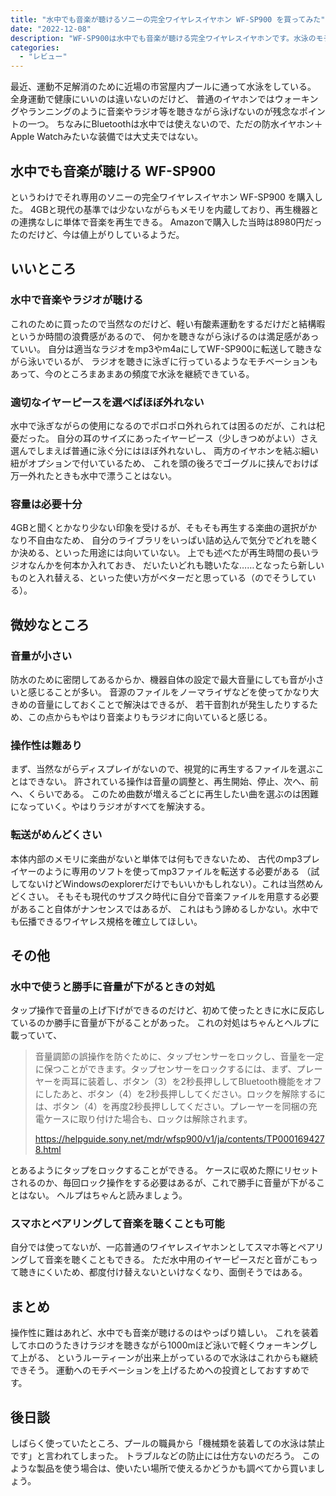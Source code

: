 ```yaml
---
title: "水中でも音楽が聴けるソニーの完全ワイヤレスイヤホン WF-SP900 を買ってみた"
date: "2022-12-08"
description: "WF-SP900は水中でも音楽が聴ける完全ワイヤレスイヤホンです。水泳のモチベーションを上げるために購入しました。"
categories:
  - "レビュー"
---
```


最近、運動不足解消のために近場の市営屋内プールに通って水泳をしている。
全身運動で健康にいいのは違いないのだけど、
普通のイヤホンではウォーキングやランニングのように音楽やラジオ等を聴きながら泳げないのが残念なポイントの一つ。
ちなみにBluetoothは水中では使えないので、ただの防水イヤホン＋Apple Watchみたいな装備では大丈夫ではない。

## 水中でも音楽が聴ける WF-SP900

というわけでそれ専用のソニーの完全ワイヤレスイヤホン WF-SP900 を購入した。
4GBと現代の基準では少ないながらもメモリを内蔵しており、再生機器との連携なしに単体で音楽を再生できる。
Amazonで購入した当時は8980円だったのだけど、今は値上がりしているようだ。

## いいところ

### 水中で音楽やラジオが聴ける

これのために買ったので当然なのだけど、軽い有酸素運動をするだけだと結構暇というか時間の浪費感があるので、
何かを聴きながら泳げるのは満足感があっていい。
自分は適当なラジオをmp3やm4aにしてWF-SP900に転送して聴きながら泳いでいるが、
ラジオを聴きに泳ぎに行っているようなモチベーションもあって、今のところまあまあの頻度で水泳を継続できている。

### 適切なイヤーピースを選べばほぼ外れない

水中で泳ぎながらの使用になるのでポロポロ外れられては困るのだが、これは杞憂だった。
自分の耳のサイズにあったイヤーピース（少しきつめがよい）さえ選んでしまえば普通に泳ぐ分にはほぼ外れないし、
両方のイヤホンを結ぶ細い紐がオプションで付いているため、
これを頭の後ろでゴーグルに挟んでおけば万一外れたときも水中で漂うことはない。

### 容量は必要十分

4GBと聞くとかなり少ない印象を受けるが、そもそも再生する楽曲の選択がかなり不自由なため、
自分のライブラリをいっぱい詰め込んで気分でどれを聴くか決める、といった用途には向いていない。
上でも述べたが再生時間の長いラジオなんかを何本か入れておき、
だいたいどれも聴いたな……となったら新しいものと入れ替える、といった使い方がベターだと思っている（のでそうしている）。

## 微妙なところ

### 音量が小さい

防水のために密閉してあるからか、機器自体の設定で最大音量にしても音が小さいと感じることが多い。
音源のファイルをノーマライザなどを使ってかなり大きめの音量にしておくことで解決はできるが、
若干音割れが発生したりするため、この点からもやはり音楽よりもラジオに向いていると感じる。

### 操作性は難あり

まず、当然ながらディスプレイがないので、視覚的に再生するファイルを選ぶことはできない。
許されている操作は音量の調整と、再生開始、停止、次へ、前へ、くらいである。
このため曲数が増えるごとに再生したい曲を選ぶのは困難になっていく。やはりラジオがすべてを解決する。

### 転送がめんどくさい

本体内部のメモリに楽曲がないと単体では何もできないため、
古代のmp3プレイヤーのように専用のソフトを使ってmp3ファイルを転送する必要がある
（試してないけどWindowsのexplorerだけでもいいかもしれない）。これは当然めんどくさい。
そもそも現代のサブスク時代に自分で音楽ファイルを用意する必要があること自体がナンセンスではあるが、
これはもう諦めるしかない。水中でも伝播できるワイヤレス規格を確立してほしい。

## その他

### 水中で使うと勝手に音量が下がるときの対処

タップ操作で音量の上げ下げができるのだけど、初めて使ったときに水に反応しているのか勝手に音量が下がることがあった。
これの対処はちゃんとヘルプに載っていて、

> 音量調節の誤操作を防ぐために、タップセンサーをロックし、音量を一定に保つことができます。タップセンサーをロックするには、まず、プレーヤーを両耳に装着し、ボタン（3）を2秒長押ししてBluetooth機能をオフにしたあと、ボタン（4）を2秒長押ししてください。ロックを解除するには、ボタン（4）を再度2秒長押ししてください。プレーヤーを同梱の充電ケースに取り付けた場合も、ロックは解除されます。
>
> https://helpguide.sony.net/mdr/wfsp900/v1/ja/contents/TP0001694278.html

とあるようにタップをロックすることができる。
ケースに収めた際にリセットされるのか、毎回ロック操作をする必要はあるが、これで勝手に音量が下がることはない。
ヘルプはちゃんと読みましょう。

### スマホとペアリングして音楽を聴くことも可能

自分では使ってないが、一応普通のワイヤレスイヤホンとしてスマホ等とペアリングして音楽を聴くこともできる。
ただ水中用のイヤーピースだと音がこもって聴きにくいため、都度付け替えないといけなくなり、面倒そうではある。

## まとめ

操作性に難はあれど、水中でも音楽が聴けるのはやっぱり嬉しい。
これを装着してホロのうたきけラジオを聴きながら1000mほど泳いで軽くウォーキングして上がる、
というルーティーンが出来上がっているので水泳はこれからも継続できそう。
運動へのモチベーションを上げるためへの投資としておすすめです。

## 後日談

しばらく使っていたところ、プールの職員から「機械類を装着しての水泳は禁止です」と言われてしまった。
トラブルなどの防止には仕方ないのだろう。
このような製品を使う場合は、使いたい場所で使えるかどうかも調べてから買いましょう。
